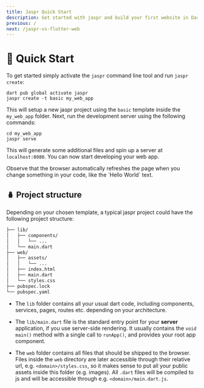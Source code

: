 ```yaml
---
title: Jaspr Quick Start
description: Get started with jaspr and build your first website in Dart.
previous: /
next: /jaspr-vs-flutter-web
---
```


# 🛫 Quick Start

To get started simply activate the `jaspr` command line tool and run `jaspr create`:

```shell
dart pub global activate jaspr
jaspr create -t basic my_web_app
```

This will setup a new jaspr project using the `basic` template inside the `my_web_app` folder.
Next, run the development server using the following commands:

```shell
cd my_web_app
jaspr serve
```

This will generate some additional files and spin up a server at `localhost:8080`. 
You can now start developing your web app.

<Success>
Observe that the browser automatically refreshes the page when you change something in your 
code, like the `Hello World` text.
</Success>

## 🪆 Project structure

Depending on your chosen template, a typical jaspr project could have the following project structure:

```markdown
├── lib/
│   ├── components/
│   │   └── ...
│   └── main.dart
├── web/
│   ├── assets/
│   │   └── ...
│   ├── index.html
│   ├── main.dart
│   └── styles.css
├── pubspec.lock
└── pubspec.yaml
```

- The `lib` folder contains all your usual dart code, including components, services, pages, routes etc.
depending on your architecture.

- The `lib/main.dart` file is the standard entry point for your **server** application, if you use
server-side rendering. It usually contains the `void main()` method with a single call to `runApp()`,
and provides your root app component.

- The `web` folder contains all files that should be shipped to the browser. Files inside the `web` directory
are later accessible through their relative url, e.g. `<domain>/styles.css`, so it makes sense to put
all your public assets inside this folder (e.g. images). All `.dart` files will be compiled to
js and will be accessible through e.g. `<domain>/main.dart.js`.

